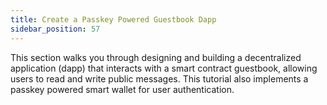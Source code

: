 ```yaml
---
title: Create a Passkey Powered Guestbook Dapp
sidebar_position: 57
---
```



This section walks you through designing and building a decentralized application (dapp) that interacts with a smart contract guestbook, allowing users to read and write public messages. This tutorial also implements a passkey powered smart wallet for user authentication.

<DocCardList />
